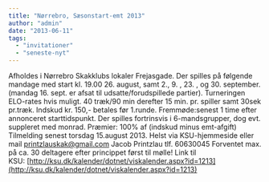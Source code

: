 ```yaml
---
title: "Nørrebro, Sæsonstart-emt 2013"
author: "admin"
date: "2013-06-11"
tags: 
  - "invitationer"
  - "seneste-nyt"
---
```


Afholdes i Nørrebro Skakklubs lokaler Frejasgade. Der spilles på følgende mandage med start kl. 19.00 26. august, samt 2., 9. , 23. , og 30. september. (mandag 16. sept. er afsat til udsatte/forudspillede partier). Turneringen ELO-rates hvis muligt. 40 træk/90 min derefter 15 min. pr. spiller samt 30sek pr.træk. Indskud kr. 150,- betales før 1.runde. Fremmøde:senest 1 time efter annonceret starttidspunkt. Der spilles fortrinsvis i 6-mandsgrupper, dog evt. suppleret med monrad. Præmier: 100% af (indskud minus emt-afgift) Tilmelding senest torsdag 15.august 2013. Helst via KSU-hjemmeside eller mail printzlauskak@gmail.com Jacob Printzlau tlf. 60630045 Forventet max. på ca. 30 deltagere efter princippet først til mølle! Link til KSU: [http://ksu.dk/kalender/dotnet/viskalender.aspx?id=1213](http://ksu.dk/kalender/dotnet/viskalender.aspx?id=1213)
